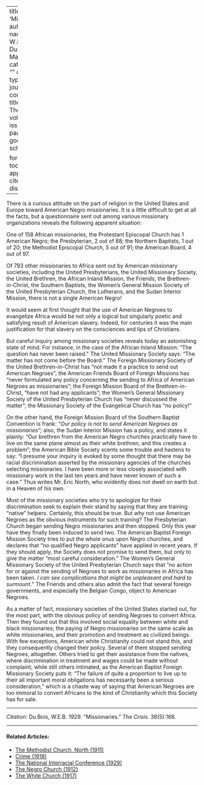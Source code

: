 
---
title: 'Missionaries'
author:
  - name:
      given: W.E.B.
      family: Du Bois
date: May 1929
categories: 
  - ""
citation: 
  type: article-journal
  container-title: The Crisis
  volume: 36
  issue: 5
  page: 168
google-scholar: true

format:
  html:
    toc: false
    appendix-cite-as: display
---


There is a curious attitude on the part of religion in the United States and Europe toward American Negro missionaries. It is a little difficult to get at all the facts, but a questionnaire sent out among various missionary organizations reveals the following apparent situation:

One of 158 African missionaries, the Protestant Episcopal Church has 1 American Negro; the Presbyterian, 2 out of 88; the Northern Baptists, 1 out of 20; the Methodist Episcopal Church, 5 out of 91; the American Board, 4 out of 97.

Of 793 other missionaries to Africa sent out by American missionary societies, including the United Presbyterians, the United Missionary Society, the United Brethren, the African Inland Mission, the Friends, the Brethren-in-Christ, the Southern Baptists, the Women's General Mission Society of the United Presbyterian Church, the Lutherans, and the Sudan Interior Mission, there is not a single American Negro!

It would seem at first thought that the use of American Negroes to evangelize Africa would be not only a logical but singularly poetic and satisfying result of American slavery. Indeed, for centuries it was the main justification for that slavery on the consciences and lips of Christians.

But careful inquiry among missionary societies reveals today an astonishing state of mind. For instance, in the case of the African Inland Mission: "The question has never been raised." The United Missionary Society says: "The matter has not come before the Board." The Foreign Missionary Society of the United Brethren-in-Christ has "not made it a practice to send out American Negroes"; the American Friends Board of Foreign Missions has "never formulated any policy concerning the sending to Africa of American Negroes as missionaries"; the Foreign Mission Board of the Brethren-in-Christ, "have not had any applicants"; the Women's General Missionary Society of the United Presbyterian Church has "never discussed the matter"; the Missionary Society of the Evangelical Church has "no policy!"

On the other hand, the Foreign Mission Board of the Southern Baptist Convention is frank: *"Our policy is not to send American Negroes as missionaries";* also, the Sudan Interior Mission has a policy, and states it plainly: "Our brethren from the American Negro churches practically have to live on the same plane almost as their white brethren, and this creates a problem"; the American Bible Society scents some trouble and hastens to say: "I presume your inquiry is evoked by some thought that there may be racial discrimination asserted by the missionary agencies of the churches selecting missionaries. I have been more or less closely associated with missionary work in the last ten years and have never known of such a case." Thus writes Mr. Eric North, who evidently does not dwell on earth but in a Heaven of his own.

Most of the missionary societies who try to apologize for their discrimination seek to explain their stand by saying that they are training "native" helpers. Certainly, this should be true. But why not use American Negroes as the obvious instruments for such training? The Presbyterian Church began sending Negro missionaries and then stopped. Only this year have they finally been induced to send two. The American Baptist Foreign Mission Society tries to put the whole onus upon Negro churches, and declares that "no qualified Negro applicants" have applied in recent years. If they should apply, the Society does not promise to send them, but only to give the matter "most careful consideration." The Women's General Missionary Society of the United Presbyterian Church says that "no action for or against the sending of Negroes to work as missionaries in Africa has been taken. *I can see complications that might be unpleasant and hard to surmount."* The Friends and others also admit the fact that several foreign governments, and especially the Belgian Congo, object to American Negroes.

As a matter of fact, missionary societies of the United States started out, for the most part, with the obvious policy of sending Negroes to convert Africa. Then they found out that this involved social equality between white and black missionaries; the paying of Negro missionaries on the same scale as white missionaries, and their promotion and treatment as civilized beings. With few exceptions, American white Christianity could not stand this, and they consequently changed their policy. Several of them stopped sending Negroes, altogether. Others tried to get their assistance from the natives, where discrimination in treatment and wages could be made without complaint; while still others intimated, as the American Baptist Foreign Missionary Society puts it: "The failure of quite a proportion to live up to their all important moral obligations has necessarily been a serious consideration," which is a chaste way of saying that American Negroes are too immoral to convert Africans to the kind of Christianity which this Society has for sale.

_____

*Citation:* Du Bois, W.E.B. 1929. "Missionaries." *The Crisis*. 36(5):168.
<!-- Similar articles start here -->

<hr>
#### Related Articles:

* [The Methodist Church, North (1911)](/Volumes/01/05/methodist_church_north.html)
* [Crime (1918)](/Volumes/15/05/crime.html)
* [The National Interracial Conference (1929)](/Volumes/36/02/national_interracial_conference.html)
* [The Negro Church (1912)](/Volumes/04/01/negro_church.html)
* [The White Church (1917)](/Volumes/14/01/white_church.html)

<!-- Similar articles end here -->